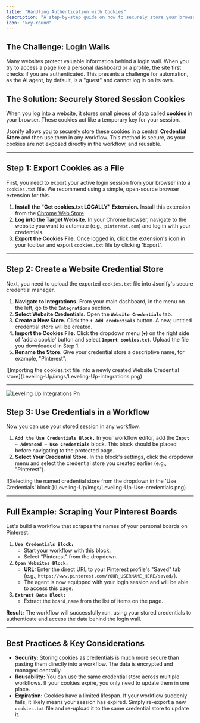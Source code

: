 ```yaml
---
title: "Handling Authentication with Cookies"
description: "A step-by-step guide on how to securely store your browser cookies and use them to automate websites that require a login."
icon: "key-round"
---
```


## The Challenge: Login Walls

Many websites protect valuable information behind a login wall. When you try to access a page like a personal dashboard or a profile, the site first checks if you are authenticated. This presents a challenge for automation, as the AI agent, by default, is a "guest" and cannot log in on its own.

## The Solution: Securely Stored Session Cookies

When you log into a website, it stores small pieces of data called **cookies** in your browser. These cookies act like a temporary key for your session.

Jsonify allows you to securely store these cookies in a central **Credential Store** and then use them in any workflow. This method is secure, as your cookies are not exposed directly in the workflow, and reusable.

---

## Step 1: Export Cookies as a File

First, you need to export your active login session from your browser into a `cookies.txt` file. We recommend using a simple, open-source browser extension for this.

1. **Install the "Get cookies.txt LOCALLY" Extension.** Install this extension from the [Chrome Web Store](https://chromewebstore.google.com/detail/get-cookiestxt-locally/cclelndahbckbenkjhflpdbgdldlbecc?hl=en).
2. **Log into the Target Website.** In your Chrome browser, navigate to the website you want to automate (e.g., `pinterest.com`) and log in with your credentials.
3. **Export the Cookies File.** Once logged in, click the extension's icon in your toolbar and export `cookies.txt` file by clicking 'Export'.

---

## Step 2: Create a Website Credential Store

Next, you need to upload the exported `cookies.txt` file into Jsonify's secure credential manager.

1. **Navigate to Integrations.** From your main dashboard, in the menu on the left, go to the **`Integrations`** section.
2. **Select Website Credentials.** Open the **`Website Credentials`** tab.
3. **Create a New Store.** Click the **`+ Add credentials`** button. A new, untitled credential store will be created.
4. **Import the Cookies File.** Click the dropdown menu (`▼`) on the right side of 'add a cookie' button and select **`Import cookies.txt`**. Upload the file you downloaded in Step 1.
5. **Rename the Store.** Give your credential store a descriptive name, for example, "Pinterest".

<Frame caption="Importing the cookies.txt file into a newly created Website Credential store.">
  ![Importing the cookies.txt file into a newly created Website Credential store](Leveling-Up/imgs/Leveling-Up-integrations.png)
</Frame>

---

![Leveling Up Integrations Pn](/Leveling-Up/imgs/Leveling-Up-integrations.png)

## Step 3: Use Credentials in a Workflow

Now you can use your stored session in any workflow.

1. **`Add the Use Credentials Block.`** In your workflow editor, add the **`Input ➙ Advanced ➙ Use Credentials`** block. This block should be placed before navigating to the protected page.
2. **Select Your Credential Store.** In the block's settings, click the dropdown menu and select the credential store you created earlier (e.g., "Pinterest").

<Frame caption="Selecting the named credential store from the dropdown in the 'Use Credentials' block.">
  ![Selecting the named credential store from the dropdown in the 'Use Credentials' block.](Leveling-Up/imgs/Leveling-Up-Use-credentials.png)
</Frame>

---

## Full Example: Scraping Your Pinterest Boards

Let's build a workflow that scrapes the names of your personal boards on Pinterest.

1. **`Use Credentials Block:`**
   - Start your workflow with this block.
   - Select "Pinterest" from the dropdown.
2. **`Open Websites Block:`**
   - **URL:** Enter the direct URL to your Pinterest profile's "Saved" tab (e.g., `https://www.pinterest.com/YOUR_USERNAME_HERE/saved/`).
   - The agent is now equipped with your login session and will be able to access this page.
3. **`Extract Data Block:`**
   - Extract the `board_name` from the list of items on the page.

**Result:** The workflow will successfully run, using your stored credentials to authenticate and access the data behind the login wall.

---

## Best Practices & Key Considerations

- **Security:** Storing cookies as credentials is much more secure than pasting them directly into a workflow. The data is encrypted and managed centrally.
- **Reusability:** You can use the same credential store across multiple workflows. If your cookies expire, you only need to update them in one place.
- **Expiration:** Cookies have a limited lifespan. If your workflow suddenly fails, it likely means your session has expired. Simply re-export a new `cookies.txt` file and re-upload it to the same credential store to update it.